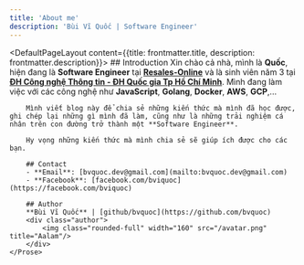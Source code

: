 ```yaml
---
title: 'About me'
description: 'Bùi Vĩ Quốc | Software Engineer'
---
```


<DefaultPageLayout content={{title: frontmatter.title, description: frontmatter.description}}>
    <Prose>
        ## Introduction
        Xin chào cả nhà, mình là **Quốc**, hiện đang là **Software Engineer** tại **[Resales-Online](https://resales-online.com)** và là sinh viên năm 3 tại **[ĐH Công nghệ Thông tin - ĐH Quốc gia Tp Hồ Chí Minh](https://uit.edu.vn)**.
        Mình đang làm việc với các công nghệ như **JavaScript**, **Golang**, **Docker**, **AWS**, **GCP**,...

        Mình viết blog này để chia sẻ những kiến thức mà mình đã học được, ghi chép lại những gì mình đã làm, cũng như là những trải nghiệm cá nhân trên con đường trở thành một **Software Engineer**.

        Hy vọng những kiến thức mà mình chia sẻ sẽ giúp ích được cho các bạn.

        ## Contact
        - **Email**: [bvquoc.dev@gmail.com](mailto:bvquoc.dev@gmail.com)
        - **Facebook**: [facebook.com/bviquoc](https://facebook.com/bviquoc)

        ## Author
        **Bùi Vĩ Quốc** | [github/bvquoc](https://github.com/bvquoc)
        <div class="author">
            <img class="rounded-full" width="160" src="/avatar.png" title="Aalam"/>
        </div>
    </Prose>
</DefaultPageLayout>


